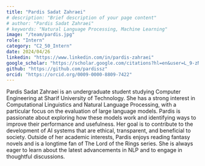 ```yaml
---
title: "Pardis Sadat Zahraei"
# description: "Brief description of your page content"
# author: "Pardis Sadat Zahraei"
# keywords: "Natural Language Processing, Machine Learning"
image: "/team/pardis.jpg"
role: "Intern"
category: "C2_50_Intern"
date: 2024/04/26
linkedin: "https://www.linkedin.com/in/pardis-zahraei"
google_scholar: "https://scholar.google.com/citations?hl=en&user=L_9-zNYAAAAJ"
github: "https://github.com/pardissz"
orcid: "https://orcid.org/0009-0000-8809-7422"
---
```


Pardis Sadat Zahraei is an undergraduate student studying Computer Engineering at Sharif University of Technology. She has a strong interest in Computational Linguistics and Natural Language Processing, with a particular focus on the evaluation of large language models. Pardis is passionate about exploring how these models work and identifying ways to improve their performance and usefulness. Her goal is to contribute to the development of AI systems that are ethical, transparent, and beneficial to society. Outside of her academic interests, Pardis enjoys reading fantasy novels and is a longtime fan of The Lord of the Rings series. She is always eager to learn about the latest advancements in NLP and to engage in thoughtful discussions.
